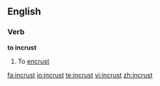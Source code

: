 ==English==

===Verb===
'''to incrust'''

# To [[encrust]]

[[fa:incrust]]
[[io:incrust]]
[[te:incrust]]
[[vi:incrust]]
[[zh:incrust]]